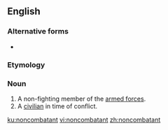 ==English==

===Alternative forms===
* {{l|en|non-combatant}}

===Etymology===
{{prefix|en|non|combatant}}

===Noun===
{{en-noun}}

# A non-fighting member of the [[armed forces]].
# A [[civilian]] in time of conflict.

[[ku:noncombatant]]
[[vi:noncombatant]]
[[zh:noncombatant]]